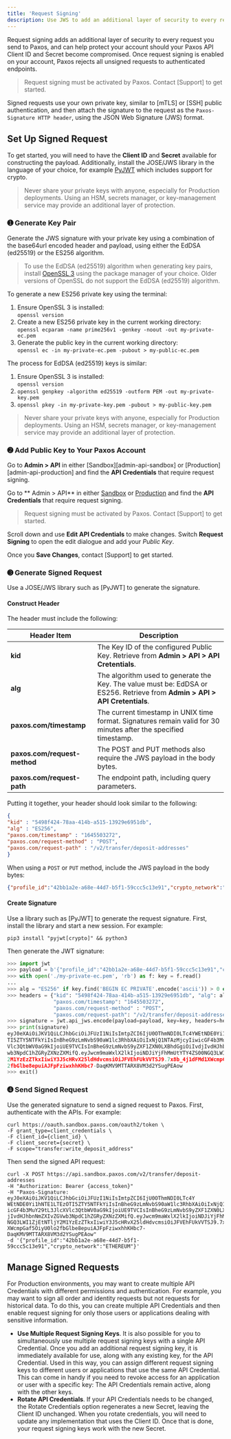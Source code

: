 ```yaml
---
title: 'Request Signing'
description: Use JWS to add an additional layer of security to every request.
---
```


Request signing adds an additional layer of security to every request you send to Paxos, and can help protect your account should your Paxos API Client ID and Secret become compromised.
Once request signing is enabled on your account, Paxos rejects all unsigned requests to authenticated endpoints.

> Request signing must be activated by Paxos. Contact [Support] to get started.

Signed requests use your own private key, similar to [mTLS] or [SSH] public authentication, and then attach the signature to the request as the `Paxos-Signature HTTP header`, using the JSON Web Signature (JWS) format.

## Set Up Signed Request

To get started, you will need to have the **Client ID** and **Secret** available for constructing the payload.
Additionally, install the JOSE/JWS library in the language of your choice, for example [PyJWT](https://pypi.org/project/PyJWT/) which includes support for crypto.

> Never share your private keys with anyone, especially for Production deployments.
> Using an HSM, secrets manager, or key-management service may provide an additional layer of protection.

### ➊ Generate Key Pair

Generate the JWS signature with your private key using a combination of the base64url encoded header and payload, using either the EdDSA (ed25519) or the ES256 algorithm.

>  To use the EdDSA (ed25519) algorithm when generating key pairs, install [OpenSSL 3](https://openssl-library.org/) using the package manager of your choice.
> Older versions of OpenSSL do not support the EdDSA (ed25519) algorithm. 

To generate a new ES256 private key using the terminal:

1. Ensure OpenSSL 3 is installed:<br/>`openssl version`
1. Create a new ES256 private key in the current working directory:<br/>`openssl ecparam -name prime256v1 -genkey -noout -out my-private-ec.pem`
1. Generate the public key in the current working directory:<br/>`openssl ec -in my-private-ec.pem -pubout > my-public-ec.pem`

The process for EdDSA (ed25519) keys is similar:

1. Ensure OpenSSL 3 is installed:<br/>`openssl version`
1. `openssl genpkey -algorithm ed25519 -outform PEM -out my-private-key.pem`
1. `openssl pkey -in my-private-key.pem -pubout > my-public-key.pem`

> Never share your private keys with anyone, especially for Production deployments.
> Using an HSM, secrets manager, or key-management service may provide an additional layer of protection.

### ➋ Add Public Key to Your Paxos Account

Go to **Admin > API**  in either [Sandbox][admin-api-sandbox] or [Production][admin-api-production] and find the **API Credentials** that require request signing.

Go to ** Admin > API**  in either [Sandbox](https://dashboard.sandbox.paxos.com/admin/api) or [Production](https://dashboard.paxos.com/admin/api) and find the **API Credentials** that require request signing.

> Request signing must be activated by Paxos. Contact [Support] to get started.

Scroll down and use **Edit API Credentials** to make changes.
Switch **Request Signing** to open the edit dialogue and add your _Public Key_.

Once you **Save Changes**, contact [Support] to get started.

### ➌ Generate Signed Request

Use a JOSE/JWS library such as [PyJWT] to generate the signature.

#### Construct Header

The header must include the following:

| Header Item | Description |
| --- | --- |
| **kid** | The Key ID of the configured Public Key. Retrieve from <strong>Admin > API > API Cretentials</strong>. |
| **alg** | The algorithm used to generate the Key. The value must be: EdDSA or ES256. Retrieve from <strong>Admin > API > API Cretentials</strong>. |
| **paxos.com/timestamp** | The current timestamp in UNIX time format. Signatures remain valid for 30 minutes after the specified timestamp. |
| **paxos.com/request-method** | The POST and PUT methods also require the JWS payload in the body bytes. |
| **paxos.com/request-path** | The endpoint path, including query parameters. |

Putting it together, your header should look similar to the following:

```json
{
"kid" : "5498f424-78aa-414b-a515-13929e6951db",
"alg" : "ES256",
"paxos.com/timestamp" : "1645503272",
"paxos.com/request-method" : "POST",
"paxos.com/request-path" : "/v2/transfer/deposit-addresses"
}
```
When using a `POST` or `PUT` method, include the JWS payload in the body bytes:

```json
{"profile_id":"42bb1a2e-a68e-44d7-b5f1-59ccc5c13e91","crypto_network":"ETHEREUM"}
```

#### Create Signature

Use a library such as  [PyJWT] to generate the request signature.
First, install the library and start a new session.
For example:

```shell
pip3 install "pyjwt[crypto]" && python3
```
Then generate the JWT signature:

```py
>>> import jwt
>>> payload = b'{"profile_id":"42bb1a2e-a68e-44d7-b5f1-59ccc5c13e91","crypto_network":"ETHEREUM"}'
>>> with open('./my-private-ec.pem', 'rb') as f: key = f.read()
... 
>>> alg = "ES256" if key.find('BEGIN EC PRIVATE'.encode('ascii')) > 0 else "EdDSA"
>>> headers = {"kid": "5498f424-78aa-414b-a515-13929e6951db", "alg": alg, 
               "paxos.com/timestamp": "1645503272",
               "paxos.com/request-method" : "POST", 
               "paxos.com/request-path": "/v2/transfer/deposit-addresses"}
>>> signature = jwt.api_jws.encode(payload=payload, key=key, headers=headers,algorithm=alg)
>>> print(signature)
eyJ0eXAiOiJKV1QiLCJhbGciOiJFUzI1NiIsImtpZCI6IjU0OThmNDI0LTc4YWEtNDE0Yi1hNTE1LTEzO
TI5ZTY5NTFkYiIsInBheG9zLmNvbS90aW1lc3RhbXAiOiIxNjQ1NTAzMjcyIiwicGF4b3MuY29tL3JlcX
Vlc3QtbWV0aG9kIjoiUE9TVCIsInBheG9zLmNvbS9yZXF1ZXN0LXBhdGgiOiIvdjIvdHJhbnNmZXIvZGV
wb3NpdC1hZGRyZXNzZXMifQ.eyJwcm9maWxlX2lkIjoiNDJiYjFhMmUtYTY4ZS00NGQ3LWI1ZjEtNTljY
2M1YzEzZTkxIiwiY3J5cHRvX25ldHdvcmsiOiJFVEhFUkVVTSJ9.7x8b_4j1dFMd1XWcmpGaf5OiyU0lo
2fbGlbe8epuiAJFpFziwxhhKHbc7-DaqKMV9MTTARX8VM3d2YSugPEAow
>>> exit()
```

### ➍ Send Signed Request

Use the generated signature to send a signed request to Paxos.
First, authenticate with the APIs.
For example:

```shell
curl https://oauth.sandbox.paxos.com/oauth2/token \
-F grant_type=client_credentials \
-F client_id={client_id} \
-F client_secret={secret} \
-F scope="transfer:write_deposit_address"
```
Then send the signed API request:

```shell
curl -X POST https://api.sandbox.paxos.com/v2/transfer/deposit-addresses 
-H "Authorization: Bearer {access_token}"
-H "Paxos-Signature: eyJ0eXAiOiJKV1QiLCJhbGciOiJFUzI1NiIsImtpZCI6IjU0OThmNDI0LTc4Y
WEtNDE0Yi1hNTE1LTEzOTI5ZTY5NTFkYiIsInBheG9zLmNvbS90aW1lc3RhbXAiOiIxNjQ1NTAzMjcyIiw
icGF4b3MuY29tL3JlcXVlc3QtbWV0aG9kIjoiUE9TVCIsInBheG9zLmNvbS9yZXF1ZXN0LXBhdGgiOiIvd
jIvdHJhbnNmZXIvZGVwb3NpdC1hZGRyZXNzZXMifQ.eyJwcm9maWxlX2lkIjoiNDJiYjFhMmUtYTY4ZS00
NGQ3LWI1ZjEtNTljY2M1YzEzZTkxIiwiY3J5cHRvX25ldHdvcmsiOiJFVEhFUkVVTSJ9.7x8b_4j1dFMd1
XWcmpGaf5OiyU0lo2fbGlbe8epuiAJFpFziwxhhKHbc7-DaqKMV9MTTARX8VM3d2YSugPEAow"
-d '{"profile_id":"42bb1a2e-a68e-44d7-b5f1-59ccc5c13e91","crypto_network":"ETHEREUM"}'
```

## Manage Signed Requests

For Production environments, you may want to create multiple API Credentials with different permissions and authentication.
For example, you may want to sign all order and identity requests but not requests for historical data.
To do this, you can create multiple API Credentials and then enable request signing for only those users or applications dealing with sensitive information.

- **Use Multiple Request Signing Keys**. It is also possible for you to simultaneously use multiple request signing keys with a single API Credential. Once you add an additional request signing key, it is immediately available for use, along with any existing key, for the API Credential. Used in this way, you can assign different request signing keys to different users or applications that use the same API Credential. This can come in handy if you need to revoke access for an application or user with a specific key: The API Credentials remain active, along with the other keys.
- **Rotate API Credentials**. If your API Credentials needs to be changed, the Rotate Credentials option regenerates a new Secret, leaving the Client ID unchanged. When you rotate credentials, you will need to update any implementation that uses the Client ID. Once that is done, your request signing keys work with the new Secret.
